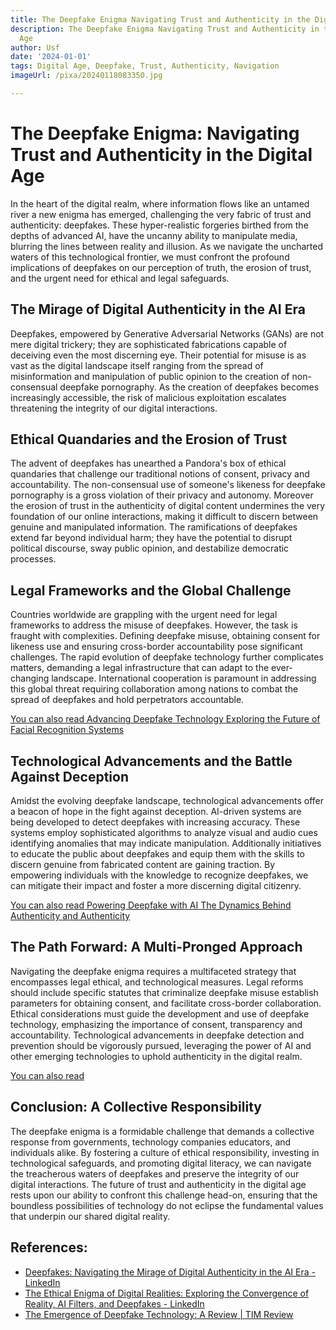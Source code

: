 ```yaml
---
title: The Deepfake Enigma Navigating Trust and Authenticity in the Digital Age
description: The Deepfake Enigma Navigating Trust and Authenticity in the Digital
  Age
author: Usf
date: '2024-01-01'
tags: Digital Age, Deepfake, Trust, Authenticity, Navigation
imageUrl: /pixa/20240118083350.jpg

---
```

# The  Deepfake Enigma: Navigating Trust and Authenticity  in the Digital Age

In the heart of the digital realm, where  information flows like an untamed river a new enigma has emerged, challenging the very fabric of  trust and authenticity: deepfakes. These hyper-realistic forgeries birthed from the depths of advanced AI, have the uncanny ability  to manipulate media,  blurring the lines between reality and illusion. As we navigate  the uncharted waters  of this technological  frontier,  we must confront the profound implications of deepfakes on our perception of truth,  the erosion of trust, and the urgent need  for ethical and legal  safeguards.

## The Mirage of Digital Authenticity  in  the AI Era

Deepfakes, empowered by Generative Adversarial Networks (GANs) are not mere digital trickery; they are sophisticated fabrications capable of deceiving  even the most discerning eye. Their potential for misuse  is  as vast as the digital landscape itself ranging from the spread of misinformation and manipulation  of public opinion  to the creation of non-consensual deepfake pornography.  As the creation of deepfakes becomes increasingly accessible, the  risk of malicious exploitation escalates threatening the  integrity of our digital  interactions.

## Ethical Quandaries and the Erosion of Trust

The advent of  deepfakes  has unearthed a Pandora's box of ethical quandaries that challenge our traditional notions of consent, privacy and accountability.  The non-consensual use of someone's likeness for deepfake pornography  is  a  gross violation of their privacy and autonomy. Moreover the erosion of trust in the authenticity of digital content undermines  the very foundation of our online interactions, making it difficult to discern between genuine and manipulated information. The ramifications of deepfakes extend far beyond individual  harm; they have the potential to disrupt political discourse, sway public opinion, and destabilize democratic processes.

## Legal Frameworks and the Global Challenge

Countries worldwide are grappling with the urgent need  for legal frameworks to address the misuse of deepfakes. However, the task is fraught with complexities.  Defining deepfake misuse, obtaining  consent for likeness use and ensuring cross-border accountability pose significant challenges. The  rapid evolution of  deepfake technology further complicates matters, demanding a legal infrastructure that can adapt to the ever-changing landscape. International cooperation is paramount  in addressing this global threat requiring collaboration  among nations to combat the spread of deepfakes and hold perpetrators accountable.

[You can also read Advancing Deepfake Technology Exploring the Future of Facial Recognition Systems](Advancing%20Deepfake%20Technology%20Exploring%20the%20Future%20of%20Facial%20Recognition%20Systems)


## Technological Advancements  and the Battle Against Deception

Amidst the evolving  deepfake landscape, technological advancements offer  a beacon of  hope in the fight against deception. AI-driven systems  are being developed to detect deepfakes with  increasing accuracy. These systems employ  sophisticated algorithms to analyze visual and audio cues identifying anomalies that may indicate manipulation. Additionally initiatives to educate the public  about  deepfakes and equip them with the skills to  discern genuine  from fabricated content are  gaining traction. By  empowering individuals with the knowledge to recognize deepfakes, we can mitigate  their impact and foster a more discerning digital citizenry.

[You can  also read Powering Deepfake with AI The  Dynamics Behind Authenticity and Authenticity](Powering%20Deepfake%20with%20AI%20The%20Dynamics%20Behind%20Authenticity%20and%20Authenticity)


## The Path Forward: A Multi-Pronged Approach

Navigating the deepfake enigma requires a multifaceted strategy that encompasses legal ethical, and technological measures. Legal reforms should include specific statutes that criminalize  deepfake misuse establish parameters for obtaining consent, and facilitate cross-border collaboration. Ethical considerations must guide  the development  and use of deepfake technology, emphasizing the importance of consent, transparency and accountability. Technological advancements in deepfake detection and prevention should be vigorously  pursued, leveraging the power of AI and other emerging  technologies to uphold authenticity in the digital realm.

[You can also read ]()


## Conclusion:  A Collective Responsibility

The deepfake enigma is a formidable  challenge that demands a collective response from governments, technology companies educators, and  individuals alike. By fostering a culture of ethical responsibility, investing  in technological safeguards, and promoting digital literacy, we can navigate the treacherous waters of deepfakes  and preserve the integrity of our digital interactions. The future of trust and authenticity in the digital age rests upon our ability to confront this challenge head-on, ensuring that the boundless possibilities of technology  do not eclipse the fundamental values that underpin our shared digital reality.

## References:
- [Deepfakes: Navigating the Mirage of Digital Authenticity in the AI Era - LinkedIn](https://www.linkedin.com/pulse/deepfakes-navigating-mirage-digital-authenticity-ai-era-ajay-ratnan-rr7bc)
- [The Ethical Enigma of Digital Realities: Exploring the Convergence of Reality, AI Filters, and Deepfakes - LinkedIn](https://www.linkedin.com/pulse/ethical-enigma-digital-realities-exploring-reality-ai-maja-maletkovic)
- [The Emergence of Deepfake Technology: A Review | TIM Review](https://timreview.ca/article/1282)
